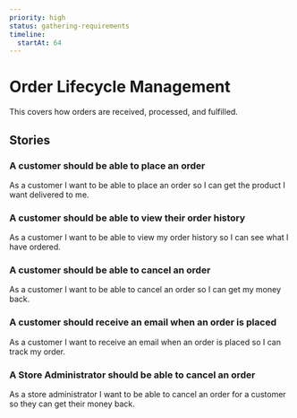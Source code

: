 ```yaml
---
priority: high
status: gathering-requirements
timeline:
  startAt: 64
---
```

# Order Lifecycle Management

This covers how orders are received, processed, and fulfilled.

## Stories

### A customer should be able to place an order

As a customer I want to be able to place an order so I can get the product I want delivered to me.

### A customer should be able to view their order history

As a customer I want to be able to view my order history so I can see what I have ordered.

### A customer should be able to cancel an order

As a customer I want to be able to cancel an order so I can get my money back.

### A customer should receive an email when an order is placed

As a customer I want to receive an email when an order is placed so I can track my order.

### A Store Administrator should be able to cancel an order

As a store administrator I want to be able to cancel an order for a customer so they can get their money back.
